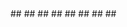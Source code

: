 ---
---

<CardGroup>
  <Card title="🗃️Indexing BAYC4 items" href="/en/sdk/tutorials/bayc/" />
</CardGroup>

<CardGroup>
  <Card title="📄️Index to local CSV filesStoring data in files for analysis" href="/en/sdk/tutorials/file-csv/">
    ##
  </Card>
</CardGroup>

<CardGroup>
  <Card title="📄️Index to Parquet filesStoring data in files for analysis" href="/en/sdk/tutorials/file-parquet/">
    ##
  </Card>
</CardGroup>

<CardGroup>
  <Card title="📄️Use with Ganache or HardhatUse SQD to index an Ethereum dev node" href="/en/sdk/tutorials/evm-local/">
    ##
  </Card>
</CardGroup>

<CardGroup>
  <Card title="📄️Simple Substrate squidBuild a starter squid for Substrate" href="/en/sdk/tutorials/substrate/">
    ##
  </Card>
</CardGroup>

<CardGroup>
  <Card title="📄️ink! contract indexingBuild a squid indexing an ink! smart contract" href="/en/sdk/tutorials/ink/">
    ##
  </Card>
</CardGroup>

<CardGroup>
  <Card title="📄️Frontier EVM-indexing squidBuild a squid indexing NFTs on Astar" href="/en/sdk/tutorials/frontier-evm/">
    ##
  </Card>
</CardGroup>

<CardGroup>
  <Card title="📄️Processor in actionBatch processors in action" href="/en/sdk/tutorials/batch-processor-in-action/">
    ##
  </Card>
</CardGroup>

<CardGroup>
  <Card title="📄️Case studiesDeep dives into larger projects built with SQD" href="/en/sdk/tutorials/case-studies/">
    ##
  </Card>
</CardGroup>
